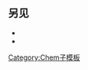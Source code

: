<includeonly>{{chem/disp{{{a}}}{{{b}}}{{{c}}}|{{{1}}}|{{{2}}}}}{{chem/2
|a={{{b}}}
|b={{{c}}}
|c={{chem/type|{{{3}}}}}
|{{{2}}}|{{{3}}}}}</includeonly><noinclude>

==另见==
*{{lt|chem/4}}
*{{lt|chem/2}}

[[Category:Chem子模板]]
</noinclude>